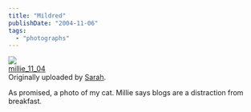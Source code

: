 ```yaml
---
title: "Mildred"
publishDate: "2004-11-06"
tags: 
  - "photographs"
---
```


[![](images/1230463_0f93b6e345_m.jpg)](http://www.flickr.com/photos/54325514@N00/1230463/ "photo sharing")  
[millie\_11\_04](http://www.flickr.com/photos/54325514@N00/1230463/)  
Originally uploaded by [Sarah](http://www.flickr.com/people/54325514@N00/).

As promised, a photo of my cat. Millie says blogs are a distraction from breakfast.
